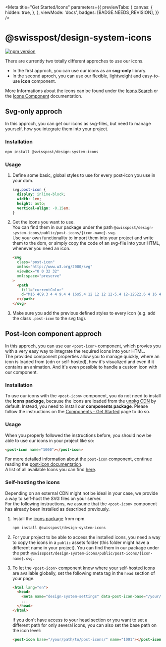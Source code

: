 
<Meta
  title="Get Started/Icons"
  parameters={{
    previewTabs: {
      canvas: {
        hidden: true,
      },
    },
    viewMode: 'docs',
    badges: [BADGE.NEEDS_REVISION],
  }}
/>

# @swisspost/design-system-icons

[![npm version](https://badge.fury.io/js/@swisspost%2Fdesign-system-icons.svg)](https://badge.fury.io/js/@swisspost%2Fdesign-system-icons)

There are currently two totally different approches to use our icons.<br/>

- In the first approch, you can use our icons as an **svg-only** library.<br/>
- In the second aproch, you can use our flexible, lightweight and easy-to-use **icon** component.

More Informations about the icons can be found under the [Icons Search](/?path=/docs/foundations-icons--page) or the [Icons Component](/?path=/docs/components-icon--default) documentation.

## Svg-only approch

In this approch, you can get our icons as svg-files, but need to manage yourself, how you integrate them into your project.

### Installation

```bash dark
npm install @swisspost/design-system-icons
```

### Usage

1. Define some basic, global styles to use for every post-icon you use in your dom.

   ```css dark
   svg.post-icon {
     display: inline-block;
     width: 1em;
     height: auto;
     vertical-align: -0.15em;
   }
   ```

2. Get the icons you want to use.<br/>
   You can find them in our package under the path `@swisspost/design-system-icons/public/post-icons/{icon-name}.svg`.<br/>
   Use your own functionality to import them into your project and write them to the dom, or simply copy the code of an svg-file into your HTML, whenever you need an icon.

   ```html dark
   <svg
     class="post-icon"
     xmlns="http://www.w3.org/2000/svg"
     viewBox="0 0 32 32"
     xml:space="preserve"
   >
     <path
       fill="currentColor"
       d="M16 4C9.3 4 4 9.4 4 16s5.4 12 12 12 12-5.4 12-12S22.6 4 16 4zm0 1.3c2 0 3.9.6 5.5 1.6-1.5 1.7-6.8 6.6-14.7 3.7 1.9-3.2 5.3-5.3 9.2-5.3zm0 21.4c-5.9 0-10.7-4.8-10.7-10.7 0-1.5.3-2.9.9-4.2 1.9.7 3.8 1.1 5.4 1.1 5.8 0 9.7-3.8 11-5.2 2.5 2 4.1 5 4.1 8.4 0 5.8-4.8 10.6-10.7 10.6zm-3.3-10h-1.3c0-.4-.3-.7-.7-.7-.4 0-.7.3-.7.7H8.7c0-1.1.9-2 2-2s2 .9 2 2zm10.6 0H22c0-.4-.3-.7-.7-.7s-.7.3-.7.7h-1.3c0-1.1.9-2 2-2s2 .9 2 2zm-11.9 3.8h9.3v1.3h-9.3v-1.3z"
     ></path>
   </svg>
   ```

3. Make sure you add the previous defined styles to every icon (e.g. add the class `.post-icon` to the svg tag).

## Post-Icon component approch

In this approch, you can use our `<post-icon>` component, which provies you with a very easy way to integrate the required icons into your HTML.<br/>
The provided component properties allow you to manage quickly, where an icon is loaded from (cdn or self-hosted), how it's visualized and even if it contains an animation. And it's even possible to handle a custom icon with our component.

### Installation

To use our icons with the `<post-icon>` component, you do not need to install the **icons package**, because the icons are loaded from the [unpkg CDN](https://unpkg.com/) by default. Instead, you need to install our **components package**.
Please follow the instructions on the [Components - Get Started](/?path=/docs/get-started-components--page) page to do so.

### Usage

When you properly followed the instructions before, you should now be able to use our icons in your project like so:

```html dark
<post-icon name="1000"></post-icon>
```

For more detailed information about the `post-icon` component, continue reading the [post-icon documentation](/?path=/docs/components-post-icon--default).<br/>
A list of all available Icons you can find [here](/?path=/docs/foundations-icons--page).

### Self-hosting the icons

Depending on an external CDN might not be ideal in your case, we provide a way to self-host the SVG files on your server.<br/>
For the following instructions, we assume that the `<post-icon>` component has already been installed as described previously.

1. Install the [icons package](https://www.npmjs.com/package/@swisspost/design-system-icons) from npm.

   ```bash dark
   npm install @swisspost/design-system-icons
   ```

2. For your project to be able to access the installed icons, you need a way to copy the icons in a `public` assets folder (this folder might have a different name in your project). You can find them in our package under the path `@swisspost/design-system-icons/public/post-icons/{icon-name}.svg`.

3. To let the `<post-icon>` component know where your self-hosted icons are available globally, set the following meta tag in the `head` section of your page.

   ```html dark
   <html lang="en">
     <head>
       <meta name="design-system-settings" data-post-icon-base="/your/path/to/post-icons/" />
       ...
     </head>
   </html>
   ```

   If you don't have access to your head section or you want to set a different path for only several icons, you can also set the base path on the icon level:

   ```html dark
   <post-icon base="/your/path/to/post-icons/" name="1001"></post-icon>
   ```
